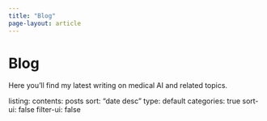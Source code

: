 ```yaml
---
title: "Blog"
page-layout: article
---
```


# Blog

Here you'll find my latest writing on medical AI and related topics.

::: {.listing}
listing:
  contents: posts
  sort: "date desc"
  type: default
  categories: true
  sort-ui: false
  filter-ui: false
::: 